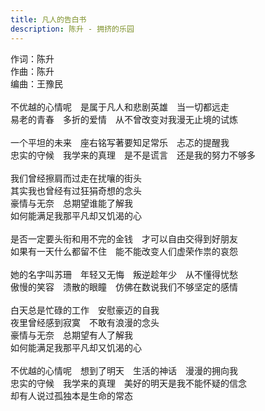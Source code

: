 ```yaml
---
title: 凡人的告白书
description: 陈升 - 拥挤的乐园
---
```


作词：陈升<br />作曲：陈升<br />编曲：王豫民<br /><br />不优越的心情呢　是属于凡人和悲剧英雄　当一切都远走<br />易老的青春　多折的爱情　从不曾改变对我漫无止境的试炼<br /><br />一个平坦的未来　座右铭写著要知足常乐　忐忑的提醒我<br />忠实的守候　我学来的真理　是不是谎言　还是我的努力不够多<br /><br />我们曾经擦肩而过走在扰嚷的街头<br />其实我也曾经有过狂狷奇想的念头<br />豪情与无奈　总期望谁能了解我<br />如何能满足我那平凡却又饥渴的心<br /><br />是否一定要头衔和用不完的金钱　才可以自由交得到好朋友<br />如果有一天什么都留不住　能不能改变人们虚荣作祟的哀怨<br /><br />她的名字叫苏珊　年轻又无悔　叛逆趁年少　从不懂得忧愁<br />傲慢的笑容　溃散的眼瞳　仿佛在数说我们不够坚定的感情<br /><br />白天总是忙碌的工作　安慰豪迈的自我<br />夜里曾经感到寂寞　不敢有浪漫的念头<br />豪情与无奈　总期望有人了解我<br />如何能满足我那平凡却又饥渴的心<br /><br />不优越的心情呢　想到了明天　生活的神话　漫漫的拥向我<br />忠实的守候　我学来的真理　美好的明天是我不能怀疑的信念<br />却有人说过孤独本是生命的常态